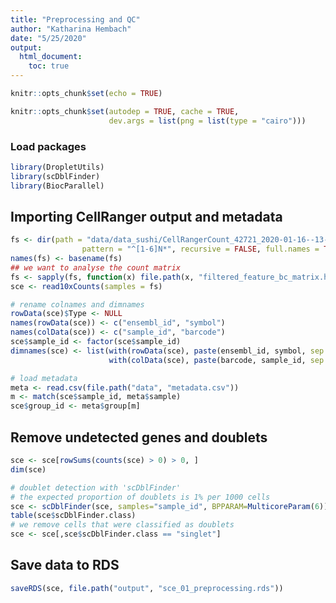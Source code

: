 ```yaml
---
title: "Preprocessing and QC"
author: "Katharina Hembach"
date: "5/25/2020"
output: 
  html_document:
    toc: true
---
```


```r
knitr::opts_chunk$set(echo = TRUE)
```

```r
knitr::opts_chunk$set(autodep = TRUE, cache = TRUE, 
                      dev.args = list(png = list(type = "cairo")))
```

### Load packages
```r
library(DropletUtils)
library(scDblFinder)
library(BiocParallel)
```


## Importing CellRanger output and metadata
```r
fs <- dir(path = "data/data_sushi/CellRangerCount_42721_2020-01-16--13-26-19", 
                pattern = "^[1-6]N*", recursive = FALSE, full.names = TRUE)
names(fs) <- basename(fs)
## we want to analyse the count matrix
fs <- sapply(fs, function(x) file.path(x, "filtered_feature_bc_matrix.h5")) 
sce <- read10xCounts(samples = fs)

# rename colnames and dimnames
rowData(sce)$Type <- NULL
names(rowData(sce)) <- c("ensembl_id", "symbol")
names(colData(sce)) <- c("sample_id", "barcode")
sce$sample_id <- factor(sce$sample_id)
dimnames(sce) <- list(with(rowData(sce), paste(ensembl_id, symbol, sep = ".")),
                      with(colData(sce), paste(barcode, sample_id, sep = ".")))

# load metadata
meta <- read.csv(file.path("data", "metadata.csv"))
m <- match(sce$sample_id, meta$sample)
sce$group_id <- meta$group[m]
```

## Remove undetected genes and doublets

```r
sce <- sce[rowSums(counts(sce) > 0) > 0, ]
dim(sce)

# doublet detection with 'scDblFinder'
# the expected proportion of doublets is 1% per 1000 cells
sce <- scDblFinder(sce, samples="sample_id", BPPARAM=MulticoreParam(6))
table(sce$scDblFinder.class)
# we remove cells that were classified as doublets
sce <- sce[,sce$scDblFinder.class == "singlet"]
```

## Save data to RDS
```r
saveRDS(sce, file.path("output", "sce_01_preprocessing.rds"))
```

